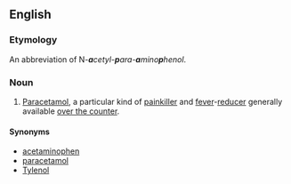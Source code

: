 {{wikipedia|paracetamol}}
==English==
===Etymology===
An abbreviation of N''-'''a'''cetyl-'''p'''ara-'''a'''mino'''p'''henol''.

===Noun===
{{en-noun|-}}

# {{pharmaceutical drug}} [[paracetamol|Paracetamol]], a particular kind of [[painkiller]] and [[fever]]-[[reducer]] generally available [[over the counter]].
====Synonyms====
*[[acetaminophen]]
*[[paracetamol]]
*[[Tylenol]]